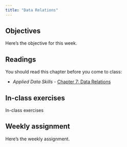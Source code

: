 ```yaml
---
title: "Data Relations"
---
```


## Objectives

Here's the objective for this week.

## Readings

You should read this chapter before you come to class:

-   *Applied Data Skills -* [Chapter 7: Data Relations](https://psyteachr.github.io/ads-v3/07-joins.html)

## In-class exercises

In-class exercises

## Weekly assignment

Here's the weekly assignment.
